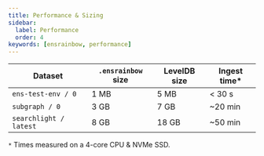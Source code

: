 ```yaml
---
title: Performance & Sizing
sidebar:
  label: Performance
  order: 4
keywords: [ensrainbow, performance]
---
```


| Dataset | `.ensrainbow` size | LevelDB size | Ingest time* |
|---------|-------------------|--------------|--------------|
| `ens-test-env / 0` | 1 MB | 5 MB | < 30 s |
| `subgraph / 0` | 3 GB | 7 GB | ~20 min |
| `searchlight / latest` | 8 GB | 18 GB | ~50 min |

`*` Times measured on a 4-core CPU & NVMe SSD. 
